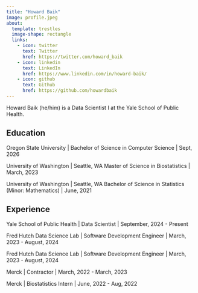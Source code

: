 ```yaml
---
title: "Howard Baik"
image: profile.jpeg
about:
  template: trestles
  image-shape: rectangle
  links:
    - icon: twitter
      text: Twitter
      href: https://twitter.com/howard_baik
    - icon: linkedin
      text: LinkedIn
      href: https://www.linkedin.com/in/howard-baik/
    - icon: github
      text: Github
      href: https://github.com/howardbaik
---
```


Howard Baik (he/him) is a Data Scientist I at the Yale School of Public Health.

## Education

Oregon State University \| Bachelor of Science in Computer Science \| Sept, 2026

University of Washington \| Seattle, WA Master of Science in Biostatistics \| March, 2023

University of Washington \| Seattle, WA Bachelor of Science in Statistics (Minor: Mathematics) \| June, 2021

## Experience

Yale School of Public Health \| Data Scientist \| September, 2024 - Present

Fred Hutch Data Science Lab \| Software Development Engineer \| March, 2023 - August, 2024

Fred Hutch Data Science Lab \| Software Development Engineer \| March, 2023 - August, 2024

Merck \| Contractor \| March, 2022 - March, 2023

Merck \| Biostatistics Intern \| June, 2022 - Aug, 2022
